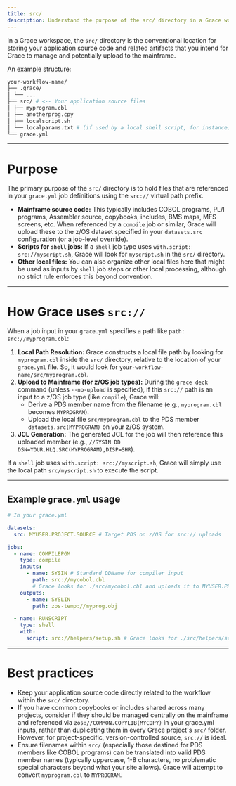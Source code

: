 ```yaml
---
title: src/
description: Understand the purpose of the src/ directory in a Grace workflow.
---
```


In a Grace workspace, the `src/` directory is the conventional location for storing your application source code and related artifacts that you intend for Grace to manage and potentially upload to the mainframe.

An example structure:

```sh
your-workflow-name/
├── .grace/
│ └── ...
├── src/ # <-- Your application source files
│ ├── myprogram.cbl
│ ├── anotherprog.cpy
│ ├── localscript.sh
│ └── localparams.txt # (if used by a local shell script, for instance)
└── grace.yml
```

---

# Purpose

The primary purpose of the `src/` directory is to hold files that are referenced in your `grace.yml` job definitions using the `src://` virtual path prefix.

- **Mainframe source code:** This typically includes COBOL programs, PL/I programs, Assembler source, copybooks, includes, BMS maps, MFS screens, etc. When referenced by a `compile` job or similar, Grace will upload these to the z/OS dataset specified in your `datasets.src` configuration (or a job-level override).
- **Scripts for `shell` jobs:** If a `shell` job type uses `with.script: src://myscript.sh`, Grace will look for `myscript.sh` in the `src/` directory.
- **Other local files:** You can also organize other local files here that might be used as inputs by `shell` job steps or other local processing, although no strict rule enforces this beyond convention.

---

# How Grace uses `src://`

When a job input in your `grace.yml` specifies a path like `path: src://myprogram.cbl`:

1.  **Local Path Resolution:** Grace constructs a local file path by looking for `myprogram.cbl` inside the `src/` directory, relative to the location of your `grace.yml` file. So, it would look for `your-workflow-name/src/myprogram.cbl`.
2.  **Upload to Mainframe (for z/OS job types):** During the `grace deck` command (unless `--no-upload` is specified), if this `src://` path is an input to a z/OS job type (like `compile`), Grace will:
    - Derive a PDS member name from the filename (e.g., `myprogram.cbl` becomes `MYPROGRAM`).
    - Upload the local file `src/myprogram.cbl` to the PDS member `datasets.src(MYPROGRAM)` on your z/OS system.
3.  **JCL Generation:** The generated JCL for the job will then reference this uploaded member (e.g., `//SYSIN DD DSN=YOUR.HLQ.SRC(MYPROGRAM),DISP=SHR`).

If a `shell` job uses `with.script: src://myscript.sh`, Grace will simply use the local path `src/myscript.sh` to execute the script.

---

## Example `grace.yml` usage

```yaml
# In your grace.yml

datasets:
  src: MYUSER.PROJECT.SOURCE # Target PDS on z/OS for src:// uploads

jobs:
  - name: COMPILEPGM
    type: compile
    inputs:
      - name: SYSIN # Standard DDName for compiler input
        path: src://mycobol.cbl
        # Grace looks for ./src/mycobol.cbl and uploads it to MYUSER.PROJECT.SOURCE(MYCOBOL)
    outputs:
      - name: SYSLIN
        path: zos-temp://myprog.obj

  - name: RUNSCRIPT
    type: shell
    with:
      script: src://helpers/setup.sh # Grace looks for ./src/helpers/setup.sh locally
```

---

# Best practices

- Keep your application source code directly related to the workflow within the `src/` directory.
- If you have common copybooks or includes shared across many projects, consider if they should be managed centrally on the mainframe and referenced via `zos://COMMON.COPYLIB(MYCOPY)` in your grace.yml inputs, rather than duplicating them in every Grace project's `src/` folder. However, for project-specific, version-controlled source, `src://` is ideal.
- Ensure filenames within `src/` (especially those destined for PDS members like COBOL programs) can be translated into valid PDS member names (typically uppercase, 1-8 characters, no problematic special characters beyond what your site allows). Grace will attempt to convert `myprogram.cbl` to `MYPROGRAM`.
